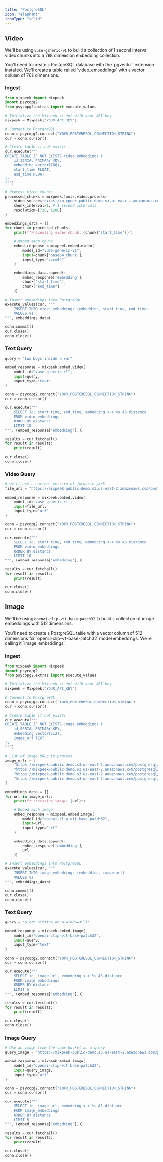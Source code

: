 ```yaml
---
title: "PostgreSQL"
icon: "elephant"
iconType: "solid"
---
```


## Video

We'll be using `vuse-generic-v1` to build a collection of 1 second interval video chunks into a 768 dimension embedding collection.

<Note>
  You'll need to create a PostgreSQL database with the `pgvector` extension
  installed. We'll create a table called `video_embeddings` with a vector column
  of 768 dimensions.
</Note>

### Ingest

```python
from mixpeek import Mixpeek
import psycopg2
from psycopg2.extras import execute_values

# Initialize the Mixpeek client with your API key
mixpeek = Mixpeek("YOUR_API_KEY")

# Connect to PostgreSQL
conn = psycopg2.connect("YOUR_POSTGRESQL_CONNECTION_STRING")
cur = conn.cursor()

# Create table if not exists
cur.execute("""
CREATE TABLE IF NOT EXISTS video_embeddings (
    id SERIAL PRIMARY KEY,
    embedding vector(768),
    start_time FLOAT,
    end_time FLOAT
);
""")

# Process video chunks
processed_chunks = mixpeek.tools.video.process(
    video_source="https://mixpeek-public-demo.s3.us-east-2.amazonaws.com/postgresql/Jurassic+Park+(2).mp4",
    chunk_interval=1, # 1 second intervals
    resolution=[720, 1280]
)

embeddings_data = []
for chunk in processed_chunks:
    print(f"Processing video chunk: {chunk['start_time']}")

    # embed each chunk
    embed_response = mixpeek.embed.video(
        model_id="vuse-generic-v1",
        input=chunk['base64_chunk'],
        input_type="base64"
    )

    embeddings_data.append((
        embed_response['embedding'],
        chunk["start_time"],
        chunk["end_time"]
    ))

# Insert embeddings into PostgreSQL
execute_values(cur, """
    INSERT INTO video_embeddings (embedding, start_time, end_time)
    VALUES %s
""", embeddings_data)

conn.commit()
cur.close()
conn.close()
```

### Text Query

```python
query = "two boys inside a car"

embed_response = mixpeek.embed.video(
    model_id="vuse-generic-v1",
    input=query,
    input_type="text"
)

conn = psycopg2.connect("YOUR_POSTGRESQL_CONNECTION_STRING")
cur = conn.cursor()

cur.execute("""
    SELECT id, start_time, end_time, embedding <-> %s AS distance
    FROM video_embeddings
    ORDER BY distance
    LIMIT 10
""", (embed_response['embedding'],))

results = cur.fetchall()
for result in results:
    print(result)

cur.close()
conn.close()
```

### Video Query

```python
# we'll use a cartoon version of jurassic park
file_url = "https://mixpeek-public-demo.s3.us-east-2.amazonaws.com/postgresql/rabbit-jurassic.mp4"

embed_response = mixpeek.embed.video(
    model_id="vuse-generic-v1",
    input=file_url,
    input_type="url"
)

conn = psycopg2.connect("YOUR_POSTGRESQL_CONNECTION_STRING")
cur = conn.cursor()

cur.execute("""
    SELECT id, start_time, end_time, embedding <-> %s AS distance
    FROM video_embeddings
    ORDER BY distance
    LIMIT 10
""", (embed_response['embedding'],))

results = cur.fetchall()
for result in results:
    print(result)

cur.close()
conn.close()
```

## Image

We'll be using `openai-clip-vit-base-patch32` to build a collection of image embeddings with 512 dimensions.

<Note>
  You'll need to create a PostgreSQL table with a vector column of 512
  dimensions for `openai-clip-vit-base-patch32` model embeddings. We're calling
  it `image_embeddings`.
</Note>

### Ingest

```python
from mixpeek import Mixpeek
import psycopg2
from psycopg2.extras import execute_values

# Initialize the Mixpeek client with your API key
mixpeek = Mixpeek("YOUR_API_KEY")

# Connect to PostgreSQL
conn = psycopg2.connect("YOUR_POSTGRESQL_CONNECTION_STRING")
cur = conn.cursor()

# Create table if not exists
cur.execute("""
CREATE TABLE IF NOT EXISTS image_embeddings (
    id SERIAL PRIMARY KEY,
    embedding vector(512),
    image_url TEXT
);
""")

# List of image URLs to process
image_urls = [
    "https://mixpeek-public-demo.s3.us-east-2.amazonaws.com/postgresql/image1.jpg",
    "https://mixpeek-public-demo.s3.us-east-2.amazonaws.com/postgresql/image2.jpg",
    "https://mixpeek-public-demo.s3.us-east-2.amazonaws.com/postgresql/image3.jpg",
    "https://mixpeek-public-demo.s3.us-east-2.amazonaws.com/postgresql/image4.jpg"
]

embeddings_data = []
for url in image_urls:
    print(f"Processing image: {url}")

    # Embed each image
    embed_response = mixpeek.embed.image(
        model_id="openai-clip-vit-base-patch32",
        input=url,
        input_type="url"
    )

    embeddings_data.append((
        embed_response['embedding'],
        url
    ))

# Insert embeddings into PostgreSQL
execute_values(cur, """
    INSERT INTO image_embeddings (embedding, image_url)
    VALUES %s
""", embeddings_data)

conn.commit()
cur.close()
conn.close()
```

### Text Query

```python
query = "a cat sitting on a windowsill"

embed_response = mixpeek.embed.image(
    model_id="openai-clip-vit-base-patch32",
    input=query,
    input_type="text"
)

conn = psycopg2.connect("YOUR_POSTGRESQL_CONNECTION_STRING")
cur = conn.cursor()

cur.execute("""
    SELECT id, image_url, embedding <-> %s AS distance
    FROM image_embeddings
    ORDER BY distance
    LIMIT 5
""", (embed_response['embedding'],))

results = cur.fetchall()
for result in results:
    print(result)

cur.close()
conn.close()
```

### Image Query

```python
# Use an image from the same bucket as a query
query_image = "https://mixpeek-public-demo.s3.us-east-2.amazonaws.com/postgresql/query_image.jpg"

embed_response = mixpeek.embed.image(
    model_id="openai-clip-vit-base-patch32",
    input=query_image,
    input_type="url"
)

conn = psycopg2.connect("YOUR_POSTGRESQL_CONNECTION_STRING")
cur = conn.cursor()

cur.execute("""
    SELECT id, image_url, embedding <-> %s AS distance
    FROM image_embeddings
    ORDER BY distance
    LIMIT 5
""", (embed_response['embedding'],))

results = cur.fetchall()
for result in results:
    print(result)

cur.close()
conn.close()
```
